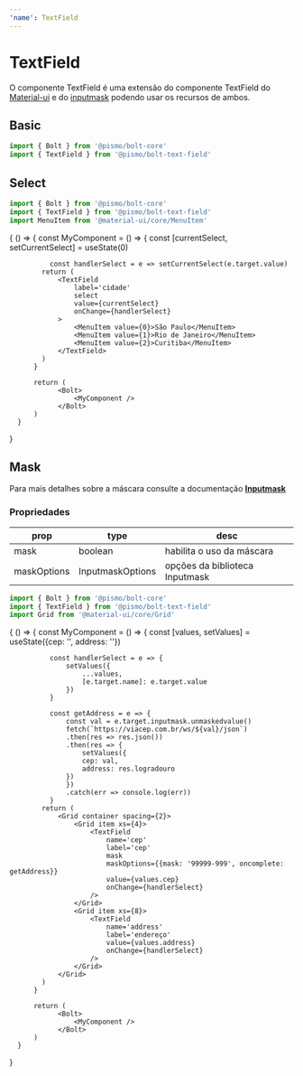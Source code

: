 ```yaml
---
'name': TextField
---
```



# TextField

O componente TextField é uma extensão do componente TextField do [Material-ui](https://material-ui.com/components/text-fields/) e do [inputmask](https://github.com/RobinHerbots/Inputmask)
podendo usar os recursos de ambos.

## Basic

```javascript
import { Bolt } from '@pismo/bolt-core'
import { TextField } from '@pismo/bolt-text-field'
```

<Playground>
  <Bolt>
    <TextField label='name' />
  </Bolt>
</Playground>

## Select

```javascript
import { Bolt } from '@pismo/bolt-core'
import { TextField } from '@pismo/bolt-text-field'
import MenuItem from '@material-ui/core/MenuItem'
```

<Playground>
  {
      () => {
          const MyComponent = () => {
              const [currentSelect, setCurrentSelect] = useState(0)

              const handlerSelect = e => setCurrentSelect(e.target.value)
            return (
                <TextField
                    label='cidade'
                    select
                    value={currentSelect}
                    onChange={handlerSelect}
                >
                    <MenuItem value={0}>São Paulo</MenuItem>
                    <MenuItem value={1}>Rio de Janeiro</MenuItem>
                    <MenuItem value={2}>Curitiba</MenuItem>
                </TextField>
            )
          }

          return (
                <Bolt>
                    <MyComponent />
                </Bolt>
          )
      }

}

</Playground>

## Mask

Para mais detalhes sobre a máscara consulte a documentação [**Inputmask**](https://github.com/RobinHerbots/Inputmask)

### Propriedades

| **prop**    | **type**         | **desc**                       |
| ----------- | ---------------- | ------------------------------ |
| mask        | boolean          | habilita o uso da máscara      |
| maskOptions | InputmaskOptions | opções da biblioteca Inputmask |

```javascript
import { Bolt } from '@pismo/bolt-core'
import { TextField } from '@pismo/bolt-text-field'
import Grid from '@material-ui/core/Grid'
```

<Playground>
  {
      () => {
          const MyComponent = () => {
              const [values, setValues] = useState({cep: '', address: ''})

              const handlerSelect = e => {
                  setValues({
                      ...values,
                      [e.target.name]: e.target.value
                  })
              }

              const getAddress = e => {
                  const val = e.target.inputmask.unmaskedvalue()
                  fetch(`https://viacep.com.br/ws/${val}/json`)
                  .then(res => res.json())
                  .then(res => {
                      setValues({
                      cep: val,
                      address: res.logradouro
                  })
                  })
                  .catch(err => console.log(err))
              }
            return (
                <Grid container spacing={2}>
                    <Grid item xs={4}>
                        <TextField
                            name='cep'
                            label='cep'
                            mask
                            maskOptions={{mask: '99999-999', oncomplete: getAddress}}
                            value={values.cep}
                            onChange={handlerSelect}
                        />
                    </Grid>
                    <Grid item xs={8}>
                        <TextField
                            name='address'
                            label='endereço'
                            value={values.address}
                            onChange={handlerSelect}
                        />
                    </Grid>
                </Grid>
            )
          }

          return (
                <Bolt>
                    <MyComponent />
                </Bolt>
          )
      }

}

</Playground>
